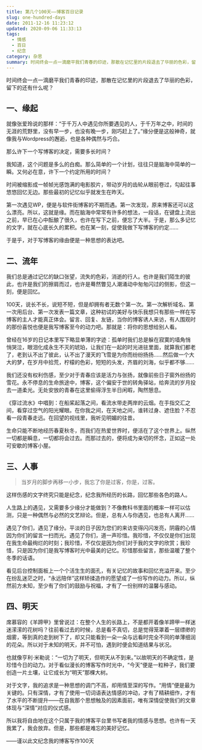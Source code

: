 ```yaml
---
title: 第几个100天——博客百日记录
slug: one-hundred-days
date: 2011-12-16 11:23:12
updated: 2020-09-06 11:33:13
tags:
  - 情感
  - 百日
  - 纪念
category: 杂思
summary: 时间终会一点一滴磨平我们青春的印迹，那散在记忆里的片段退去了华丽的色彩，留下的还有什么呢？
---
```


时间终会一点一滴磨平我们青春的印迹，那散在记忆里的片段退去了华丽的色彩，留下的还有什么呢？

## 一、缘起

就像张爱玲说的那样：“于千万人中遇见你所要遇见的人，于千万年之中，时间的无涯的荒野里，没有早一步，也没有晚一步，刚巧赶上了。”缘分便是这般神奇，就像我与Wordpress的邂逅，也是各种偶然与巧合。

那么许下一个写博客的决定，需要多长时间？

我知道，这个问题是多么的白痴。那么简单的一个计划，往往只是脑海中简单的一瞬。又何必在意，许下一个约定所用的时间？

时间被缩影成一帧帧光感饱满的电影胶片，带动岁月的齿轮从眼前卷过，勾起往事悠悠回忆无边。那些最初的记忆似乎就发生在昨天。

第一次遇见WP，便是与软件街博客的不期而遇。第一次发现，原来博客还可以这么漂亮。所以，这就是缘。而在脑海中常常有许多的想法，一段话，在键盘上流出之前，早已在心中酝酿了很久，也许在写下之前，便忘了大半。于是，那么多记忆的文字，就在心底长久的累积。也在某一刻，促使我做下写博客的约定……

于是乎，对于写博客的缘由便是一种思想的表达吧。

## 二、流年

我们总是通过记忆的缺口张望，流失的色彩，消逝的行人。也许是我们陌生的彼此，也许是我们的擦肩而过，也许是蓦然瞥见人潮涌动中匆匆闪过的侧影，但这一刻，便是回忆。

100天，说长不长，说短不短，但是却拥有者无数个第一次。第一次解析域名、第一次用后台、第一次发表一篇文章，这种初试的美好与快乐我想只有那些一样在写博客的主人才能真正体会。留言、回复、友链，当你的博客诱人来访，有人围观时的那份喜悦也便是我写博客至今的动力吧。那就是：将你的思想给别人看。

曾经在16岁的日记本里写下略显单薄的字迹：孤单时我们总是躲在寂寞的墙角悄悄哭泣，眼泪化成永生不灭的琥珀，让我们在一起的时光进驻里面，就算我们都老了，老到认不出了彼此，认不出了漫天的飞雪是为你而纷纷扬扬……然后做一个大大的梦，在岁月中拾荒，柠檬的色彩，短短的头发，齐眉的刘海，似乎都不够……

我们还没有权利伤感，至少对于青春应该是活力与张扬，就像前些日子窗外纷扬的雪花。永不停息的生命旅途中，博客，这个偏安于世的转角驿站，给奔流的岁月投去一道柔光。无处安放的青春在这里偷得浮生半日闲暇，陶然憩息。

《穿过流水》中唱到：在船桨起落之间，看流水带走两岸的云烟。在手指交汇之间，看穿过空气的阳光耀眼。在你我之间，在天地之间，谁转过身、遮住脸？不忍看一段青春走远。在回望的视线里，我听见明媚的往昔。

生命只能不断地经历春夏秋冬，而我们在热爱世界时，便活在了这个世界上。纵然一切都是瞬息，一切都将会过去。而那过去的，便将成为亲切的怀念，正如这一处可安歇的博客小屋。

## 三、人事

>当岁月的脚步再移一小步，我忘了你是过客，你是，过客。

这样伤感的文字终究只能是纪念，纪念我所经历的长路，回忆那些各色的路人。

人生路上的遇见，又需要多少缘分才能做到？不像教科书里面的概率一样可以估测，只是一种偶然与必然的文艺辩论。但是，总有人与你遇见，也总有人离开……

遇见了你们，遇见了缘分。平淡的日子因为您们的来访变得闪闪发亮，阴霾的心情因为你们的留言一扫而光。遇见了你们，道一声珍惜。我珍惜，不仅仅是你们出现在我生命最绚烂的时刻；我珍惜，不仅仅是因为你们对于我的文字的欣赏；我珍惜，只是因为你们是我写博客时光中最美的记忆。珍惜那些留言，那些温暖了整个冬季的话语。

看见后台控制面板上一个个活生生的面孔，有关记忆的故事和回忆充溢开来。至少在纷乱迷茫之时，“永远陪伴”这样矫揉造作的愿望成了一份写作的动力。所以，纵然前方未知，至少有了你们的鼓励与祝福，才有了一份别样的温馨与感动。

## 四、明天

席慕容的《羊蹄甲》里曾说过：在整个人生的长路上，不是都开着像羊蹄甲一样迷迷潆潆的花树吗？往前看过去的时候，总是看不真切，总是觉得笼罩着一层缥缈的烟雾，等到真的走到树下了，却又只能看到一朵一朵与远看时完全不同的单薄细润的花朵。所以对于未知的明天，并不可怕，遇到时便会知道结果与状况。

也就像亨利·米勒说：“一切为了明天，但明天从不到来。”以故明天的不确定性，是珍惜今日的动力。对于看似漫长的博客写作时光中，“今天”便是一粒种子，我们要创造一片土壤，让它成长为“明天”那棵大树。

对于文字，我的追求是一种思想的调门不高，却用情至深的写作。“用情”便是最为关键的。只有深情，才有了使用一切词语表达情感的冲动，才有了精耕细作，才有了水平的不断提升——在自我那个思想触及的因素面前，唯有深情促使我们的文章体现与“深情”对应的仪式感。

所以我将自由地在这个只属于我的博客平台里书写者我的情感与思想。也许有一天我累了，我会放弃。但是，那些都是难忘的美好记忆。

——谨以此文纪念我的博客写作100天
